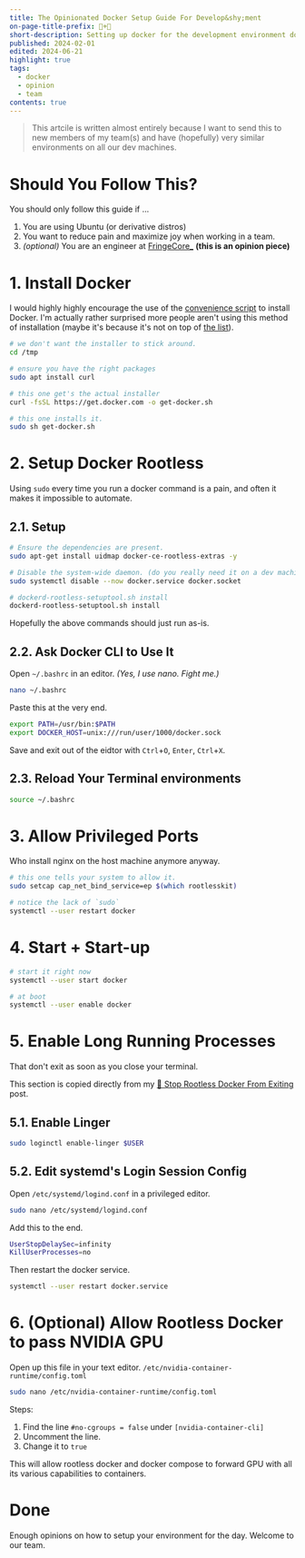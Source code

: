 ```yaml
---
title: The Opinionated Docker Setup Guide For Develop&shy;ment
on-page-title-prefix: 🐋+🥸
short-description: Setting up docker for the development environment doesn't need to be this hard.
published: 2024-02-01
edited: 2024-06-21
highlight: true
tags:
  - docker
  - opinion
  - team
contents: true
---
```


> This artcile is written almost entirely because I want to send this to new members of my team(s) and have (hopefully) very similar environments on all our dev machines.

# Should You Follow This?

You should only follow this guide if ...

1. You are using Ubuntu (or derivative distros)
2. You want to reduce pain and maximize joy when working in a team.
3. _(optional)_ You are an engineer at [FringeCore\_](https://fringecore.sh/) **(this is an opinion piece)**

# 1. Install Docker

I would highly highly encourage the use of the [convenience script](https://docs.docker.com/engine/install/ubuntu/#install-using-the-convenience-script) to install Docker. I'm actually rather surprised more people aren't using this method of installation (maybe it's because it's not on top of [the list](https://docs.docker.com/engine/install/ubuntu/#installation-methods)).

```bash
# we don't want the installer to stick around.
cd /tmp

# ensure you have the right packages
sudo apt install curl

# this one get's the actual installer
curl -fsSL https://get.docker.com -o get-docker.sh

# this one installs it.
sudo sh get-docker.sh
```

# 2. Setup Docker Rootless

Using `sudo` every time you run a docker command is a pain, and often it makes it impossible
to automate.

## 2.1. Setup

```bash
# Ensure the dependencies are present.
sudo apt-get install uidmap docker-ce-rootless-extras -y

# Disable the system-wide daemon. (do you really need it on a dev machine?)
sudo systemctl disable --now docker.service docker.socket

# dockerd-rootless-setuptool.sh install
dockerd-rootless-setuptool.sh install
```

Hopefully the above commands should just run as-is.

## 2.2. Ask Docker CLI to Use It

Open `~/.bashrc` in an editor. _(Yes, I use nano. Fight me.)_

```bash
nano ~/.bashrc
```

Paste this at the very end.

```bash
export PATH=/usr/bin:$PATH
export DOCKER_HOST=unix:///run/user/1000/docker.sock
```

Save and exit out of the eidtor with `Ctrl`+`O`, `Enter`, `Ctrl`+`X`.

## 2.3. Reload Your Terminal environments

```bash
source ~/.bashrc
```

# 3. Allow Privileged Ports

Who install nginx on the host machine anymore anyway.

```bash
# this one tells your system to allow it.
sudo setcap cap_net_bind_service=ep $(which rootlesskit)

# notice the lack of `sudo`
systemctl --user restart docker
```

# 4. Start + Start-up

```bash
# start it right now
systemctl --user start docker

# at boot
systemctl --user enable docker
```

# 5. Enable Long Running Processes

That don't exit as soon as you close your terminal.

This section is copied directly from my [🐋 Stop Rootless Docker From Exiting](/blog/005-keep-docker-rootless-alive) post.

## 5.1. Enable Linger

```bash
sudo loginctl enable-linger $USER
```

## 5.2. Edit systemd's Login Session Config

Open `/etc/systemd/logind.conf` in a privileged editor.

```bash
sudo nano /etc/systemd/logind.conf
```

Add this to the end.

```bash
UserStopDelaySec=infinity
KillUserProcesses=no
```

Then restart the docker service.

```bash
systemctl --user restart docker.service
```

# 6. (Optional) Allow Rootless Docker to pass NVIDIA GPU

Open up this file in your text editor. `/etc/nvidia-container-runtime/config.toml`

```bash
sudo nano /etc/nvidia-container-runtime/config.toml
```

Steps:

1. Find the line `#no-cgroups = false` under `[nvidia-container-cli]`
2. Uncomment the line.
3. Change it to `true`

This will allow rootless docker and docker compose to forward GPU with all its various capabilities to containers.

# Done

Enough opinions on how to setup your environment for the day. Welcome to our team.
